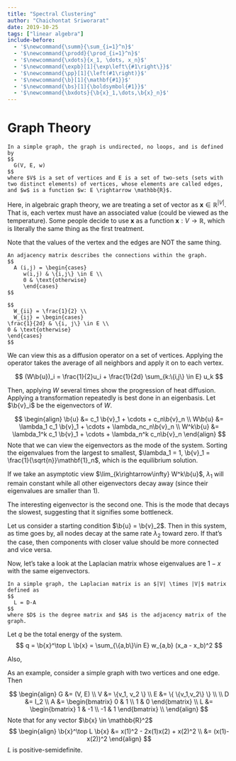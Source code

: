 ```yaml
---
title: "Spectral Clustering"
author: "Chaichontat Sriworarat"
date: 2019-10-25
tags: ["linear algebra"]
include-before:
  - '$\newcommand{\summ}{\sum_{i=1}^n}$'
  - '$\newcommand{\prodd}{\prod_{i=1}^n}$'
  - '$\newcommand{\xdots}{x_1, \dots, x_n}$'
  - '$\newcommand{\expb}[1]{\exp\left\{#1\right\}}$'
  - '$\newcommand{\pp}[1]{\left(#1\right)}$'
  - '$\newcommand{\b}[1]{\mathbf{#1}}$'
  - '$\newcommand{\bs}[1]{\boldsymbol{#1}}$'
  - '$\newcommand{\bxdots}{\b{x}_1,\dots,\b{x}_n}$'
---
```


# Graph Theory

```definition
In a simple graph, the graph is undirected, no loops, and is defined by
$$
  G(V, E, w)
$$
where $V$ is a set of vertices and E is a set of two-sets (sets with two distinct elements) of vertices, whose elements are called edges, and $w$ is a function $w: E \rightarrow \mathbb{R}$.
```

Here, in algebraic graph theory, we are treating a set of vector as $\mathbf{x} \in \mathbb{R}^{|V|}$. That is, each vertex must have an associated value (could be viewed as the temperature). Some people decide to use $\mathbf{x}$ as a function $\mathbf{x}:V \rightarrow \mathbb{R}$, which is literally the same thing as the first treatment.

Note that the values of the vertex and the edges are NOT the same thing.

```definition
An adjacency matrix describes the connections within the graph.
$$
  A (i,j) = \begin{cases}
     w(i,j) & \{i,j\} \in E \\
     0 & \text{otherwise}
     \end{cases}
$$
```

```definition
$$
  W_{ii} = \frac{1}{2} \\
  W_{ij} = \begin{cases}
\frac{1}{2d} & \{i, j\} \in E \\
0 & \text{otherwise}
\end{cases}
$$
```

We can view this as a diffusion operator on a set of vertices. Applying the operator takes the average of all neighbors and apply it on to each vertex.

$$
  (W\b{u})_i = \frac{1}{2}u_i + \frac{1}{2d} \sum_{k:\{i,j\} \in E} u_k
$$

Then, applying $W$ several times show the progression of heat diffusion. Applying a transformation repeatedly is best done in an eigenbasis. Let $\b{v}_i$ be the eigenvectors of $W$.

$$
\begin{align}
  \b{u} &= c_1 \b{v}_1 + \cdots + c_n\b{v}_n \\
  W\b{u} &= \lambda_1 c_1 \b{v}_1 + \cdots + \lambda_nc_n\b{v}_n \\
  W^k\b{u} &= \lambda_1^k c_1 \b{v}_1 + \cdots + \lambda_n^k c_n\b{v}_n
\end{align}
$$
Note that we can view the eigenvectors as the mode of the system. Sorting the eigenvalues from the largest to smallest, $\lambda_1 = 1, \b{v}_1 = \frac{1}{\sqrt{n}}\mathbf{1}_n$, which is the equilibrium solution.

If we take an asymptotic view $\lim_{k\rightarrow\infty} W^k\b{u}$, $\lambda_1$ will remain constant while all other eigenvectors decay away (since their eigenvalues are smaller than 1).

The interesting eigenvector is the second one. This is the mode that decays the slowest, suggesting that it signifies some bottleneck.

Let us consider a starting condition $\b{u} = \b{v}_2$. Then in this system, as time goes by, all nodes decay at the same rate $\lambda_2$ toward zero. If that's the case, then components with closer value should be more connected and vice versa.

Now, let's take a look at the Laplacian matrix whose eigenvalues are $1-x$ with the same eigenvectors.

```definition
In a simple graph, the Laplacian matrix is an $|V| \times |V|$ matrix defined as
$$
  L = D-A
$$
where $D$ is the degree matrix and $A$ is the adjacency matrix of the graph.
```

Let $q$ be the total energy of the system.
$$
  q = \b{x}^\top L \b{x} = \sum_{\{a,b\}\in E} w_{a,b} (x_a - x_b)^2
$$


Also, 

As an example, consider a simple graph with two vertices and one edge. Then

$$
\begin{align}
  G &= (V, E) \\
  V &= \{v_1, v_2 \} \\
  E &= \{ \{v_1,v_2\} \} \\
  \\
  D &= I_2 \\
  A &= \begin{bmatrix}
  0 & 1 \\
  1 & 0
  \end{bmatrix} \\
  L &= \begin{bmatrix}
  1 & -1 \\
  -1 & 1
  \end{bmatrix} \\
\end{align}
$$
Note that for any vector $\b{x} \in \mathbb{R}^2$
$$
\begin{align}
  \b{x}^\top L \b{x} &= x(1)^2 - 2x(1)x(2) + x(2)^2 \\
  &= (x(1)-x(2))^2
\end{align}
$$
$L$ is positive-semidefinite.
